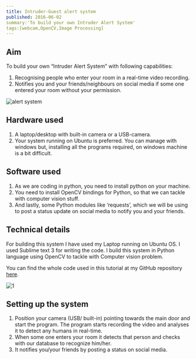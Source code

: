 ```yaml
---
title: Intruder-Guest alert system 
published: 2016-06-02
summary:'To build your own Intruder Alert System'
tags:[webcam,OpenCV,Image Processing]
---
```


## Aim
To build your own “Intruder Alert System”  with following capabilities:
1. Recognising people who enter your room in a real-time video recording.
2. Notifies you and your friends/neighbours on social media if some one entered your room without your permission.
<!--more-->

<Image
  src='/static/images/blog/thumbnails/Intruder-Guest alert system.png'
  alt='alert system'
  width='auto'
  height='auto'
/>

## Hardware used
1. A laptop/desktop with built-in camera or a USB-camera.
2. Your system running on Ubuntu is preferred. You can manage with windows but, installing all the programs required, on windows machine is a bit difficult.

## Software used
1. As we are coding in python, you need to install python on your machine.
2. You need to install OpenCV bindings for Python, so that we can tackle with computer vision stuff.
3. And lastly, some Python modules like ‘requests’, which we will be using to post a status update on social media to notify you and your friends.

## Technical details
For building this system I have used my Laptop running on Ubuntu OS. I used Sublime text 3 for writing the code. I build this system in Python language using OpenCV to tackle with Computer vision problem.

You can find the whole code used in this tutorial at my GitHub repository [here](https://github.com/SnShine/FaceRecognizer).

<Image
  src='/static/images/blog/Intruder-Guest-alert/1.png'
  alt='1'
  width='auto'
  height='auto'
/>
## Setting up the system
1. Position your camera (USB/ built-in) pointing towards the main door and start the program. The program starts recording the video and analyses it to detect any humans in real-time.
2. When some one enters your room it detects that person and checks with our database to recognize him/her.
3. It notifies you/your friends by posting a status on social media.

<EmbedItem url='https://www.youtube.com/embed/1SnUQQRJDI8' />